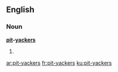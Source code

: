 ==English==

===Noun===
'''[[pit]]-[[yackers]]'''

# {{plural of|pit-yacker}}

[[ar:pit-yackers]]
[[fr:pit-yackers]]
[[ku:pit-yackers]]